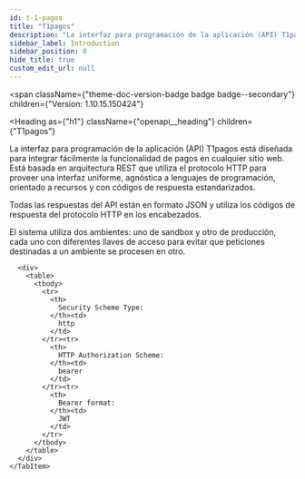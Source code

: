 ```yaml
---
id: t-1-pagos
title: "T1pagos"
description: "La interfaz para programación de la aplicación (API) T1pagos está diseñada para integrar fácilmente la funcionalidad de pagos en cualquier sitio web. Está basada en arquitectura REST que utiliza el protocolo HTTP para proveer una interfaz uniforme, agnóstica a lenguajes de programación, orientado a recursos y con códigos de respuesta estandarizados."
sidebar_label: Introduction
sidebar_position: 0
hide_title: true
custom_edit_url: null
---
```



<span
  className={"theme-doc-version-badge badge badge--secondary"}
  children={"Version: 1.10.15.150424"}
>
</span>

<Heading
  as={"h1"}
  className={"openapi__heading"}
  children={"T1pagos"}
>
</Heading>



La interfaz para programación de la aplicación (API) T1pagos está diseñada para integrar fácilmente la funcionalidad de pagos en cualquier sitio web. Está basada en arquitectura REST que utiliza el protocolo HTTP para proveer una interfaz uniforme, agnóstica a lenguajes de programación, orientado a recursos y con códigos de respuesta estandarizados.

Todas las respuestas del API están en formato JSON y utiliza los códigos de respuesta del protocolo HTTP en los encabezados.

El sistema utiliza dos ambientes: uno de sandbox y otro de producción, cada uno con diferentes llaves de acceso para evitar que peticiones destinadas a un ambiente se procesen en otro.

<div
  style={{"marginBottom":"2rem"}}
>
  <Heading
    id={"authentication"}
    as={"h2"}
    className={"openapi-tabs__heading"}
    children={"Authentication"}
  >
  </Heading><SchemaTabs
    className={"openapi-tabs__security-schemes"}
  >
    <TabItem
      label={"HTTP: Bearer Auth"}
      value={"bearerAuth"}
    >
      
      
      
      
      <div>
        <table>
          <tbody>
            <tr>
              <th>
                Security Scheme Type:
              </th><td>
                http
              </td>
            </tr><tr>
              <th>
                HTTP Authorization Scheme:
              </th><td>
                bearer
              </td>
            </tr><tr>
              <th>
                Bearer format:
              </th><td>
                JWT
              </td>
            </tr>
          </tbody>
        </table>
      </div>
    </TabItem>
  </SchemaTabs>
</div>
      